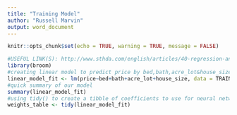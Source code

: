 ```yaml
---
title: "Training Model"
author: "Russell Marvin"
output: word_document
---
```


```r
knitr::opts_chunk$set(echo = TRUE, warning = TRUE, message = FALSE)
```

```r
#USEFUL LINK(S): http://www.sthda.com/english/articles/40-regression-analysis/165-linear-regression-essentials-in-r/ 
library(broom)
#creating linear model to predict price by bed,bath,acre_lot&house_size
linear_model_fit <- lm(price~bed+bath+acre_lot+house_size, data = TRAINING_DATA)
#quick summary of our model
summary(linear_model_fit)
#using tidy() to create a tibble of coefficients to use for neural network weights later
weights_table <- tidy(linear_model_fit)

```


